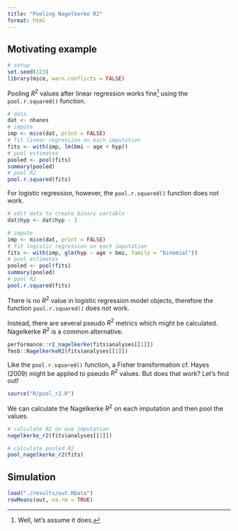 ```yaml
---
title: "Pooling Nagelkerke R2"
format: html
---
```


## Motivating example

```r
# setup
set.seed(123)
library(mice, warn.conflicts = FALSE)
```

Pooling $R^2$ values after linear regression works fine^[Well, let's assume it does.] using the `pool.r.squared()` function.

```r
# data
dat <- nhanes
# impute
imp <- mice(dat, print = FALSE)
# fit linear regression on each imputation
fits <- with(imp, lm(bmi ~ age + hyp))
# pool estimates
pooled <- pool(fits)
summary(pooled)
# pool R2
pool.r.squared(fits)
```

For logistic regression, however, the `pool.r.squared()` function does not work. 

```r
# edit data to create binary variable
dat$hyp <- dat$hyp - 1

# impute 
imp <- mice(dat, print = FALSE)
# fit logistic regression on each imputation
fits <- with(imp, glm(hyp ~ age + bmi, family = "binomial"))
# pool estimates
pooled <- pool(fits)
summary(pooled)
# pool R2
pool.r.squared(fits)
```

There is no $R^2$ value in logistic regression model objects, therefore the function `pool.r.squared()` does not work.

Instead, there are several pseudo $R^2$ metrics which might be calculated. Nagelkerke $R^2$ is a common alternative.

```r
performance::r2_nagelkerke(fits$analyses[[1]])
fmsb::NagelkerkeR2(fits$analyses[[1]])
```

Like the `pool.r.squared()` function, a Fisher transformation cf. Hayes (2009) might be applied to pseudo $R^2$ values. But does that work? Let's find out!

```r
source("R/pool_r2.R")
```

We can calculate the Nagelkerke $R^2$ on each imputation and then pool the values.

```r
# calculate R2 on one imputation
nagelkerke_r2(fits$analyses[[1]])

# calculate pooled R2
pool_nagelkerke_r2(fits)
```

## Simulation

```r
load("./results/out.RData")
rowMeans(out, na.rm = TRUE)
```



